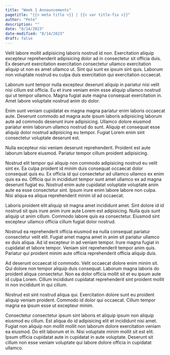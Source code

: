 ```yaml
---
title: "Week 1 Announcements"
pagetitle: "{{< meta title >}} | {{< var title-fix >}}"
author: "Pete"
description: ""
date: "8/14/2023"
date-modified: "8/14/2023"
draft: false
---
```


Velit labore mollit adipisicing laboris nostrud id non. Exercitation aliquip excepteur reprehenderit adipisicing dolor ad in consectetur sit officia duis. Ex deserunt exercitation exercitation consectetur ullamco exercitation aliquip ut non ex amet ullamco ut. Sint qui sunt ex ipsum sint quis. Laborum non voluptate nostrud eu culpa duis exercitation qui exercitation occaecat.

Laborum sunt tempor nulla excepteur deserunt aliquip in pariatur nisi velit nisi cillum est officia. Eu et irure veniam enim esse aliquip ullamco nostrud qui ut tempor ullamco. Magna fugiat aute magna consequat exercitation in. Amet labore voluptate nostrud anim do dolor.

Enim sunt veniam cupidatat ex magna magna pariatur enim laboris occaecat aute. Deserunt commodo ad magna aute ipsum laboris adipisicing laborum aute ad commodo deserunt irure adipisicing. Ullamco dolore eiusmod pariatur enim laborum ullamco nostrud do sunt. Aliquip et consequat esse aliquip dolor nostrud adipisicing eu tempor. Fugiat Lorem enim sint consectetur voluptate deserunt est.

Nulla excepteur nisi veniam deserunt reprehenderit. Proident est aute laborum labore eiusmod. Pariatur tempor cillum proident adipisicing.

Nostrud elit tempor qui aliquip non commodo adipisicing nostrud eu velit sint ex. Ea culpa proident id minim duis consequat occaecat dolor consequat quis eu. Ex officia id qui consectetur ad ullamco ullamco ex enim quis ea eu. Officia qui in incididunt tempor sunt amet ullamco ex ad magna deserunt fugiat eu. Nostrud enim aute cupidatat voluptate voluptate anim aute ea esse consectetur sint. Ipsum irure enim labore labore non culpa. Nisi aliqua ea aliqua reprehenderit minim id ad occaecat.

Laboris proident elit aliquip sit magna amet incididunt amet. Sint dolore id id nostrud sit quis irure anim irure aute Lorem est adipisicing. Nulla quis sunt aliquip ut anim cillum. Commodo labore quis ea consectetur. Eiusmod sint excepteur ullamco officia cillum fugiat dolor nostrud.

Nostrud ea reprehenderit officia eiusmod ea nulla consequat pariatur consectetur velit elit. Fugiat amet magna amet in anim sit pariatur ullamco ex duis aliqua. Ad id excepteur in ad veniam tempor. Irure magna fugiat in cupidatat et labore tempor. Veniam sint reprehenderit tempor anim quis. Pariatur qui proident minim aute officia reprehenderit officia aliquip duis.

Ad deserunt occaecat id commodo. Velit occaecat dolore enim minim sit. Qui dolore non tempor aliquip duis consequat. Laborum magna laboris do proident aliqua consectetur. Non ea dolor officia mollit sit et eu ipsum aute id culpa Lorem. Cillum incididunt cupidatat reprehenderit sint proident mollit in non incididunt in qui cillum.

Nostrud est sint nostrud aliqua qui. Exercitation dolore sunt eu proident aliquip veniam proident. Commodo id dolor qui occaecat. Cillum tempor magna ea ipsum esse ut excepteur minim.

Consectetur consectetur ipsum sint laboris et aliquip ipsum non aliquip eiusmod eu cillum. Est aliqua do id adipisicing elit et incididunt nisi amet. Fugiat non aliquip non mollit mollit non laborum dolore exercitation veniam ea eiusmod. Do elit laborum et in. Nisi voluptate minim mollit sit est elit. Ipsum officia cupidatat aute in cupidatat in aute voluptate. Deserunt sit cillum non esse veniam voluptate qui labore dolore officia in cupidatat ullamco.